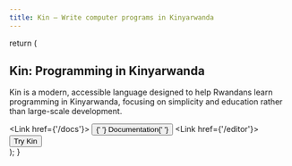 ```yaml
---
title: Kin – Write computer programs in Kinyarwanda
---
```



  return (
    <div className='min-h-screen bg-background text-foreground dark:bg-background dark:text-foreground'>
      <main>
        <section
          id='hero'
          className='flex flex-col items-center px-4 py-16 text-center md:py-24 lg:py-32 md:px-6'
        >
          <h1 className='text-4xl font-bold tracking-tight md:text-5xl lg:text-6xl'>
            Kin: Programming in Kinyarwanda
          </h1>
          <p className='max-w-3xl mt-4 text-lg md:text-xl text-muted-foreground'>
            Kin is a modern, accessible language designed to help Rwandans learn
            programming in Kinyarwanda, focusing on simplicity and education
            rather than large-scale development.
          </p>
          <div className='flex flex-col gap-4 mt-8 sm:flex-row'>
            <Link href={'/docs'}>
              <Button  className='w-full sm:w-auto'>
                {' '}
                Documentation{' '}
              </Button>
            </Link>
            <Link href={'/editor'}>
              <Button variant='secondary' className='w-full sm:w-auto'>Try Kin</Button>
            </Link>
          </div>
        </section>
      </main>
    </div>
  );
}
